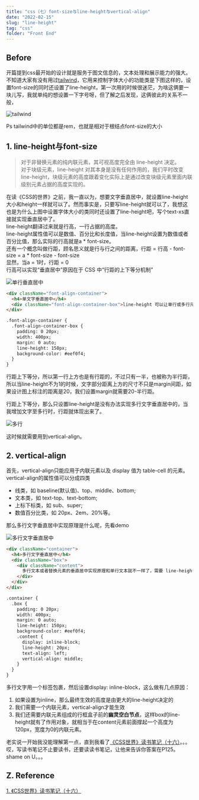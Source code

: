 ```yaml
---
title: "css（七）font-size与line-height与vertical-align"
date: "2022-02-15"
slug: "line-height"
tag: "css"
folder: "Front End"
---
```


## Before
开篇提到css最开始的设计就是服务于图文信息的，文本处理和展示能力的强大。
不知道大家有没有用过[tailwind](https://www.tailwindcss.cn/)，它用来控制字体大小的功能类是下图这样的，设置font-size的同时还设置了line-height，第一次用的时候很迷茫，为啥这俩要一块儿写，我就单纯的想设置一下字号呀，但了解之后发现，这俩彼此的关系不一般，

![tailwind](./css-line-height/tailwind.png)

Ps tailwind中的单位都是rem，也就是相对于根结点font-size的大小

## 1. line-height与font-size
>对于非替换元素的纯内联元素，其可视高度完全由 line-height 决定。  
对于块级元素，line-height 对其本身是没有任何作用的，我们平时改变 line-height，块级元素的高度跟着变化实际上是通过改变块级元素里面内联级别元素占据的高度实现的。

在读《CSS的世界》之前，我一直以为，想要文字垂直居中，就设置line-height大小和height一样就可以了。然而事实是，只要写line-height就可以了，我想这也是为什么上图中设置字体大小的类同时还设置了line-height吧，写个text-xs直接就实现垂直居中了。  
line-height翻译过来就是行高，一行占据的高度。  
line-height属性值可以是数值、百分比和长度值，当line-height设置为数值或者百分比值，那么实际的行高就是a * font-size。  
还有一个概念叫做行距，顾名思义就是行与行之间的距离，行距 = 行高 - font-size = a * font-size - font-size  
显然，当a = 1时，行距 = 0  
行高可以实现“垂直居中”原因在于 CSS 中“行距的上下等分机制”  

![单行垂直居中](./css-line-height/single-align.png)

``` html
<div className="font-align-container">
  <h4>单文字垂直居中</h4>
  <div className="font-align-container-box">line-height 可以让单行或多行元素近似垂直居中</div>
</div>

.font-align-container {
  .font-align-container-box {
    padding: 0 20px;
    width: 400px;
    margin: 0 auto;
    line-height: 150px;
    background-color: #eef0f4;
  }
}
```
行距上下等分，所以第一行上方也是有行距的，不过只有一半，也被称为半行距，所以当line-height不为1的时候，文字部分距离上方的尺寸不只是margin间距，如果设计图上标注的距离是20，我们设置margin就需要20-半行距。

行距上下等分，那么只设置line-height是没有办法实现多行文字垂直居中的，当我增加文字至多行时，行距就体现出来了。

![多行](./css-line-height/multi-lines.png)

这时候就需要用到vertical-align。

## 2. vertical-align
首先，vertical-align只能应用于内联元素以及 display 值为 table-cell 的元素。  
vertical-align的属性值可以分成四类  
- 线类，如 baseline(默认值)、top、middle、bottom;
- 文本类，如 text-top、text-bottom;
- 上标下标类，如 sub、super;
- 数值百分比类，如 20px、2em、20%等。

那么多行文字垂直居中实现原理是什么呢，先看demo

![多行文字垂直居中](./css-line-height/multi-align.png)

``` html
<div className="container">
  <h4>多行文字垂直居中</h4>
  <div className="box">
    <div className="content">
      多行文本或者替换元素的垂直居中实现原理和单行文本就不一样了，需要 line-height属性的好朋友 vertical-align 属性帮助才可以
    </div>
  </div>
</div>

.container {
  .box {
    padding: 0 20px;
    width: 400px;
    margin: 0 auto;
    line-height: 150px;
    background-color: #eef0f4;
    .content {
      display: inline-block;
      line-height: 20px;
      text-align: left;
      vertical-align: middle;
    }
  }
}
```
多行文字用一个标签包裹，然后设置display: inline-block，这么做有几点原因：  
1. 如果设置为inline，那么最终生效的高度是由更大的line-height决定的
2. 我们需要一个内联元素，vertical-align才能生效
3. 我们还需要内联元素组成的行框盒子前的**幽灵空白节点**，这样box的line-height就有了作用对象，就相当于在content元素前面撑起一个高度为120px，宽度为0的内联元素。

老实说一开始我没能理解第一点，直到我看了[《CSS世界》读书笔记（十六）](https://blog.csdn.net/weixin_33851177/article/details/94294965)。。。哎，写读书笔记不止要读书，还要读读书笔记，让他来告诉你答案在P125。shame on U。。。

## Z. Reference 
[1. 《CSS世界》读书笔记（十六）](https://blog.csdn.net/weixin_33851177/article/details/94294965)  